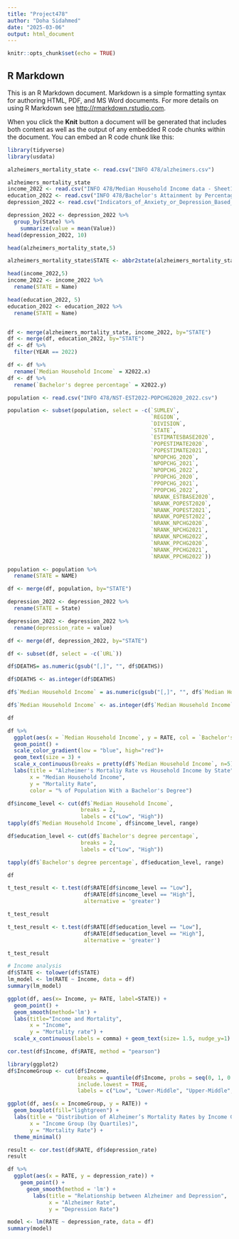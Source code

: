---
title: "Project478"
author: "Doha Sidahmed"
date: "2025-03-06"
output: html_document
---

```{r setup, include=FALSE}
knitr::opts_chunk$set(echo = TRUE)
```

## R Markdown

This is an R Markdown document. Markdown is a simple formatting syntax for authoring HTML, PDF, and MS Word documents. For more details on using R Markdown see <http://rmarkdown.rstudio.com>.

When you click the **Knit** button a document will be generated that includes both content as well as the output of any embedded R code chunks within the document. You can embed an R code chunk like this:

```{r}
library(tidyverse)
library(usdata)

alzheimers_mortality_state <- read.csv("INFO 478/alzheimers.csv")

alzheimers_mortality_state
income_2022 <- read.csv("INFO 478/Median Household Income data - Sheet1.csv")
education_2022 <- read.csv("INFO 478/Bachelor's Attainment by Percentage - Sheet1.csv")
depression_2022 <- read.csv("Indicators_of_Anxiety_or_Depression_Based_on_Reported_Frequency_of_Symptoms_During_Last_7_Days_20250316.csv")

depression_2022 <- depression_2022 %>%
  group_by(State) %>%
    summarize(value = mean(Value))
head(depression_2022, 10)

head(alzheimers_mortality_state,5)

alzheimers_mortality_state$STATE <- abbr2state(alzheimers_mortality_state$STATE)

head(income_2022,5)
income_2022 <- income_2022 %>% 
  rename(STATE = Name)

head(education_2022, 5)
education_2022 <- education_2022 %>% 
  rename(STATE = Name)


df <- merge(alzheimers_mortality_state, income_2022, by="STATE")
df <- merge(df, education_2022, by="STATE")
df <- df %>% 
  filter(YEAR == 2022)

df <- df %>% 
  rename(`Median Household Income` = X2022.x)
df <- df %>% 
  rename(`Bachelor's degree percentage` = X2022.y)

population <- read.csv("INFO 478/NST-EST2022-POPCHG2020_2022.csv")

population <- subset(population, select = -c(`SUMLEV`,
                                             `REGION`,
                                             `DIVISION`,
                                             `STATE`,
                                             `ESTIMATESBASE2020`,
                                             `POPESTIMATE2020`,
                                             `POPESTIMATE2021`,
                                             `NPOPCHG_2020`,
                                             `NPOPCHG_2021`,
                                             `NPOPCHG_2022`,
                                             `PPOPCHG_2020`,
                                             `PPOPCHG_2021`,
                                             `PPOPCHG_2022`,
                                             `NRANK_ESTBASE2020`,
                                             `NRANK_POPEST2020`,
                                             `NRANK_POPEST2021`,
                                             `NRANK_POPEST2022`,
                                             `NRANK_NPCHG2020`,
                                             `NRANK_NPCHG2021`,
                                             `NRANK_NPCHG2022`,
                                             `NRANK_PPCHG2020`,
                                             `NRANK_PPCHG2021`,
                                             `NRANK_PPCHG2022`))

population <- population %>% 
  rename(STATE = NAME)

df <- merge(df, population, by="STATE")

depression_2022 <- depression_2022 %>%
  rename(STATE = State)

depression_2022 <- depression_2022 %>%
  rename(depression_rate = value)

df <- merge(df, depression_2022, by="STATE")

df <- subset(df, select = -c(`URL`))

df$DEATHS= as.numeric(gsub("[,]", "", df$DEATHS))

df$DEATHS <- as.integer(df$DEATHS)

df$`Median Household Income` = as.numeric(gsub("[,]", "", df$`Median Household Income`))

df$`Median Household Income` <- as.integer(df$`Median Household Income`)

df

```


```{r}
df %>% 
  ggplot(aes(x = `Median Household Income`, y = RATE, col = `Bachelor's degree percentage`, label = STATE)) +
  geom_point() +
  scale_color_gradient(low = "blue", high="red")+
  geom_text(size = 3) + 
  scale_x_continuous(breaks = pretty(df$`Median Household Income`, n=5))+
  labs(title = "Alzheimer's Mortaliy Rate vs Household Income by State",
       x = "Median Household Income",
       y = "Mortality Rate",
       color = "% of Population With a Bachelor's Degree")
```

```{r}

df$income_level <- cut(df$`Median Household Income`, 
                       breaks = 2, 
                       labels = c("Low", "High"))
tapply(df$`Median Household Income`, df$income_level, range)

df$education_level <- cut(df$`Bachelor's degree percentage`, 
                       breaks = 2, 
                       labels = c("Low", "High"))

tapply(df$`Bachelor's degree percentage`, df$education_level, range)

df
```

```{r}
t_test_result <- t.test(df$RATE[df$income_level == "Low"], 
                        df$RATE[df$income_level == "High"], 
                        alternative = 'greater')

t_test_result
```

```{r}
t_test_result <- t.test(df$RATE[df$education_level == "Low"], 
                        df$RATE[df$education_level == "High"], 
                        alternative = 'greater')

t_test_result
```

```{r}
# Income analysis
df$STATE <- tolower(df$STATE)
lm_model <- lm(RATE ~ Income, data = df)
summary(lm_model)
```

```{r}
ggplot(df, aes(x= Income, y= RATE, label=STATE)) +
  geom_point() +
  geom_smooth(method='lm') +
  labs(title="Income and Mortality",
       x = "Income",
       y = "Mortality rate") +
  scale_x_continuous(labels = comma) + geom_text(size= 1.5, nudge_y=1)
```

```{r}
cor.test(df$Income, df$RATE, method = "pearson")
```

```{r}
library(ggplot2)
df$IncomeGroup <- cut(df$Income, 
                      breaks = quantile(df$Income, probs = seq(0, 1, 0.25), na.rm = TRUE), 
                      include.lowest = TRUE, 
                      labels = c("Low", "Lower-Middle", "Upper-Middle", "High"))

ggplot(df, aes(x = IncomeGroup, y = RATE)) +
  geom_boxplot(fill="lightgreen") +
  labs(title = "Distribution of Alzheimer’s Mortality Rates by Income Groups",
       x = "Income Group (by Quartiles)",
       y = "Mortality Rate") +
  theme_minimal()
```

```{r}

result <- cor.test(df$RATE, df$depression_rate)
result

df %>%
  ggplot(aes(x = RATE, y = depression_rate)) +
    geom_point() +
      geom_smooth(method = 'lm') +
        labs(title = "Relationship between Alzheimer and Depression",
             x = "Alzheimer Rate",
             y = "Depression Rate")

model <- lm(RATE ~ depression_rate, data = df)
summary(model)

```
